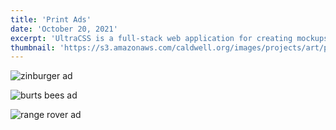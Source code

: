 ```yaml
---
title: 'Print Ads'
date: 'October 20, 2021'
excerpt: 'UltraCSS is a full-stack web application for creating mockups and graphics with CSS.'
thumbnail: 'https://s3.amazonaws.com/caldwell.org/images/projects/art/print-ads/thumbnail.svg'
---
```


<PrintPageContainer>
<Image
    src="https://s3.amazonaws.com/caldwell.org/images/projects/art/print-ads/zinburger-ad.png"
    alt="zinburger ad"
/>

<Image
    src="https://s3.amazonaws.com/caldwell.org/images/projects/art/print-ads/burts-bees-ad.png"
    alt="burts bees ad"
/>

<Image
    src="https://s3.amazonaws.com/caldwell.org/images/projects/art/print-ads/range-rover-ad.png"
    alt="range rover ad"
/>
</PrintPageContainer>